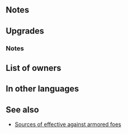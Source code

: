 {{Weapon Infobox
|tagid=SID_魔月の祭器
|weaponType=Red Sword
|might=16
|range=1
|effectiveness=armored
|effect=Effective against armored foes. Grants Atk+3. If it is an odd-numbered turn or if foe's HP < 100% at start of combat, grants Atk/Spd/Def/Res+4 to unit during combat.
|cost=400
|exclusive=1
|statModifiers=0,19,0,0,0
|required=Silver Sword
|refinePaths=default
|refineSP=400
|refineMedals=500
|refineDews=200
|upgradedEffect=Effective against armored foes. Grants Atk+3. If it is an odd-numbered turn or foe's HP < 100% at start of combat, grants Atk/Spd/Def/Res+4 to unit during combat and reduces damage from foe's first attack by X%. (If foe can make a follow-up attack, X = 60; otherwise, X = 30.)
|tagidExtraSkill1=一
|effectSkill1=At start of combat, if unit's HP ≥ 25%, grants Atk/Spd/Def/Res+4 to unit during combat, inflicts penalty on foe's Atk/Def during combat = 10% of unit's Atk at start of combat, and restores 7 HP to unit after combat.
|iconSkill1=Conjurer Curios W.png
|properties=
}}
==Notes==
{{Effective damage bonus|armored}}
{{Temporary buffs}}
{{Foe's HP not full}}
==Upgrades==
{{Weapon Upgrade List}}
===Notes===
{{DamagePercentageReduction}}
{{Temporary debuffs|name={{St|Conjurer Curios|refine=Skill1}}}}
{{At start of combat}}
{{After combat healing|name={{St|Conjurer Curios|refine=Skill1}}}}
==List of owners==
{{Skill Hero List}}
==In other languages==
{{OtherLanguages
|japanese=魔月の祭器
|german=Magie-Doppelstab
|spanishEU=Báculo dúplice
|spanishLA=Báculo dúplice
|french=Double bâton
|italian=Arnesi stregati
|chineseTW=魔月祭器
|portuguese=Pirulito inusitado
}}
==See also==
{{See also skills|cond=Description LIKE '%odd-numbered turn%' AND Description NOT LIKE '%start%restores 10%' AND Description NOT LIKE '%if special cooldown count%' AND Exclusive='1' OR Description LIKE '%foe_s HP < 100%' OR Description LIKE '%inflicts penalty on foe_s Atk/%combat%=%of unit_s%at start of combat%' AND Exclusive='1'}}
* [[Sources of effective against armored foes]]
{{Weapons Navbox}}
